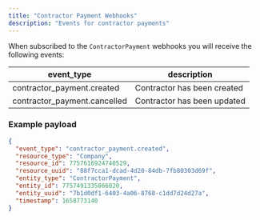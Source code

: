 ```yaml
---
title: "Contractor Payment Webhooks"
description: "Events for contractor payments"
---
```

When subscribed to the `ContractorPayment` webhooks you will receive the following events:

| event\_type | description |
| --- | --- |
| contractor\_payment.created | Contractor has been created |
| contractor\_payment.cancelled | Contractor has been updated |

### Example payload

```json
{
  "event_type": "contractor_payment.created",
  "resource_type": "Company",
  "resource_id": 7757616924740529,
  "resource_uuid": "88f7cca1-dcad-4d20-84db-7fb80303d69f",
  "entity_type": "ContractorPayment",
  "entity_id": 7757491335866020,
  "entity_uuid": "7b1d0df1-6403-4a06-8768-c1dd7d24d27a",
  "timestamp": 1658773140
}
```

